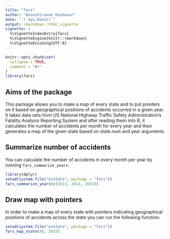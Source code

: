 ```yaml
---
title: "fars"
author: "Anoushiravan Razmavar"
date: "`r Sys.Date()`"
output: rmarkdown::html_vignette
vignette: >
  %\VignetteIndexEntry{fars}
  %\VignetteEngine{knitr::rmarkdown}
  %\VignetteEncoding{UTF-8}
---
```


```r
knitr::opts_chunk$set(
  collapse = TRUE,
  comment = "#>"
)
library(fars)
```

## Aims of the package

This package allows you to make a map of every state and to put pointers on it 
based on geographical positions of accidents occurred in a given year. It takes
data sets from US National Highway Traffic Safety Administration's Fatality 
Analysis Reporting System and after reading them into R, it calculates the 
number of accidents per month for every year and then generates a map of the 
given state based on state.num and year arguments. 


## Summarize number of accidents

You can calculate the number of accidents in every month per year by running
`fars_summarize_years`:

```r
library(dplyr)
setwd(system.file("extdata", package = "fars"))
fars_summarize_years(c(2013, 2014, 2015))
```

## Draw map with pointers

In order to make a map of every state with pointers indicating geographical 
positions of accidents across the state you can run the following function:


```r
setwd(system.file("extdata", package = "fars"))
fars_map_state(48, 2015)
```

